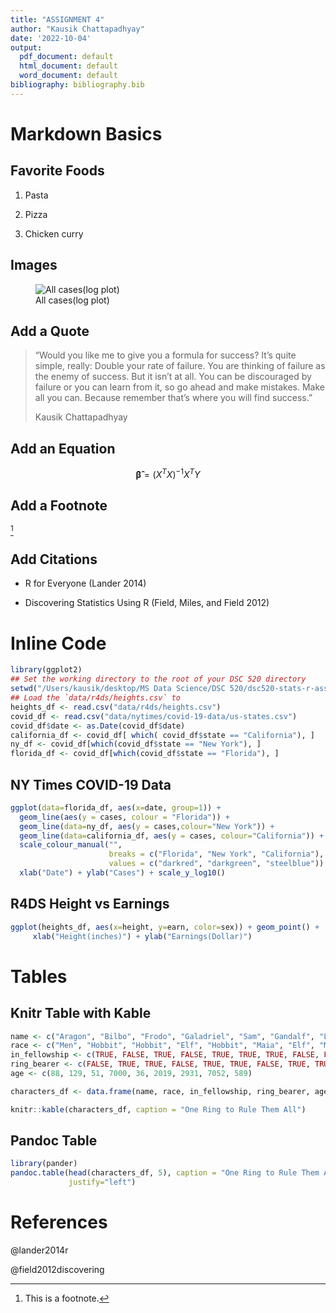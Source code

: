 ```yaml
---
title: "ASSIGNMENT 4"
author: "Kausik Chattapadhyay"
date: '2022-10-04'
output:
  pdf_document: default
  html_document: default
  word_document: default
bibliography: bibliography.bib
---
```


# Markdown Basics

## Favorite Foods
1. Pasta

2. Pizza

3. Chicken curry

## Images
![All cases(log plot)](/Users/kausik/Desktop/MS Data Science/DSC 520/dsc520-stats-r-assignments/completed/assignment04/plots/10-all-cases-log.png)

## Add a Quote
> "Would you like me to give you a formula for success? It’s quite simple, really:
   Double your rate of failure. You are thinking of failure as the enemy of success. 
   But it isn’t at all. You can be discouraged by failure or you can learn from it, so
   go ahead and make mistakes. Make all you can. Because remember that’s where 
   you will find success. "
>
> Kausik Chattapadhyay


## Add an Equation
$$
    \boldsymbol{\hat{\beta}} = (X^TX)^{-1}X^TY
$$

## Add a Footnote

^[This is a footnote.]

## Add Citations

* R for Everyone (Lander 2014)

* Discovering Statistics Using R (Field, Miles, and Field 2012)

# Inline Code

```r
library(ggplot2)
## Set the working directory to the root of your DSC 520 directory
setwd("/Users/kausik/desktop/MS Data Science/DSC 520/dsc520-stats-r-assignments")
## Load the `data/r4ds/heights.csv` to
heights_df <- read.csv("data/r4ds/heights.csv")
covid_df <- read.csv("data/nytimes/covid-19-data/us-states.csv")
covid_df$date <- as.Date(covid_df$date)
california_df <- covid_df[ which( covid_df$state == "California"), ]
ny_df <- covid_df[which(covid_df$state == "New York"), ]
florida_df <- covid_df[which(covid_df$state == "Florida"), ]
```


## NY Times COVID-19 Data
```r
ggplot(data=florida_df, aes(x=date, group=1)) +
  geom_line(aes(y = cases, colour = "Florida")) +
  geom_line(data=ny_df, aes(y = cases,colour="New York")) +
  geom_line(data=california_df, aes(y = cases, colour="California")) +
  scale_colour_manual("",
                      breaks = c("Florida", "New York", "California"),
                      values = c("darkred", "darkgreen", "steelblue")) +
  xlab("Date") + ylab("Cases") + scale_y_log10()
```


## R4DS Height vs Earnings
```r
ggplot(heights_df, aes(x=height, y=earn, color=sex)) + geom_point() + 
     xlab("Height(inches)") + ylab("Earnings(Dollar)")
```


# Tables

## Knitr Table with Kable
```r
name <- c("Aragon", "Bilbo", "Frodo", "Galadriel", "Sam", "Gandalf", "Legolas", "Sauron", "Gollum")
race <- c("Men", "Hobbit", "Hobbit", "Elf", "Hobbit", "Maia", "Elf", "Maia", "Hobbit")
in_fellowship <- c(TRUE, FALSE, TRUE, FALSE, TRUE, TRUE, TRUE, FALSE, FALSE)
ring_bearer <- c(FALSE, TRUE, TRUE, FALSE, TRUE, TRUE, FALSE, TRUE, TRUE)
age <- c(88, 129, 51, 7000, 36, 2019, 2931, 7052, 589)

characters_df <- data.frame(name, race, in_fellowship, ring_bearer, age)

knitr::kable(characters_df, caption = "One Ring to Rule Them All")

```


## Pandoc Table
```r
library(pander)
pandoc.table(head(characters_df, 5), caption = "One Ring to Rule Them All",
             justify="left")
```

# References

@lander2014r

@field2012discovering
